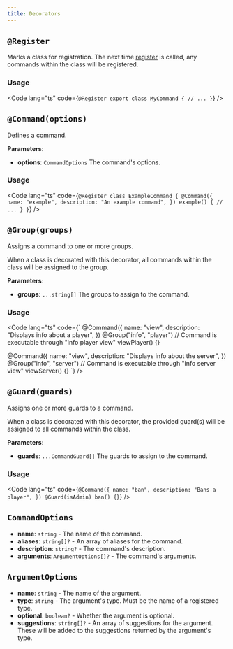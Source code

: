```yaml
---
title: Decorators
---
```



## `@Register`

Marks a class for registration. The next time [register](/reference/registry#register)
is called, any commands within the class will be registered.

### Usage

<Code lang="ts" code={`
@Register
export class MyCommand {
    // ...
}
`} />

## `@Command(options)`

Defines a command.

**Parameters**:
- **options**: `CommandOptions` The command's options.

### Usage

<Code lang="ts" code={`
@Register
class ExampleCommand {
    @Command({
        name: "example",
        description: "An example command",
    })
    example() {
        // ...
    }
}
`} />

## `@Group(groups)`

Assigns a command to one or more groups.

When a class is decorated with this decorator, all commands within the
class will be assigned to the group.

**Parameters**:
- **groups**: `...string[]` The groups to assign to the command.

### Usage

<Code lang="ts" code={`
@Command({
    name: "view",
    description: "Displays info about a player",
})
@Group("info", "player")
// Command is executable through "info player view"
viewPlayer() {}

@Command({
    name: "view",
    description: "Displays info about the server",
})
@Group("info", "server")
// Command is executable through "info server view"
viewServer() {}
`} />

## `@Guard(guards)`

Assigns one or more guards to a command.

When a class is decorated with this decorator, the provided guard(s) will
be assigned to all commands within the class.

**Parameters**:
- **guards**: `...CommandGuard[]` The guards to assign to the command.

### Usage

<Code lang="ts" code={`
@Command({
    name: "ban",
    description: "Bans a player",
})
@Guard(isAdmin)
ban() {}
`} />

## `CommandOptions`

- **name**: `string` - The name of the command.
- **aliases**: `string[]?` - An array of aliases for the command.
- **description**: `string?` - The command's description.
- **arguments**: `ArgumentOptions[]?` - The command's arguments.

## `ArgumentOptions`

- **name**: `string` - The name of the argument.
- **type**: `string` - The argument's type. Must be the name of a registered type.
- **optional**: `boolean?` - Whether the argument is optional.
- **suggestions**: `string[]?` - An array of suggestions for the argument.
These will be added to the suggestions returned by the argument's type.
